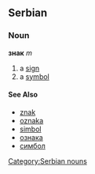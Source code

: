 ==Serbian==
===Noun===
'''знак''' ''m''
[[Category:Serbian nouns]]
#a [[sign]]
#a [[symbol]]
====See Also====
*[[znak]]
*[[oznaka]]
*[[simbol]]
*[[ознака]]
*[[симбол]]